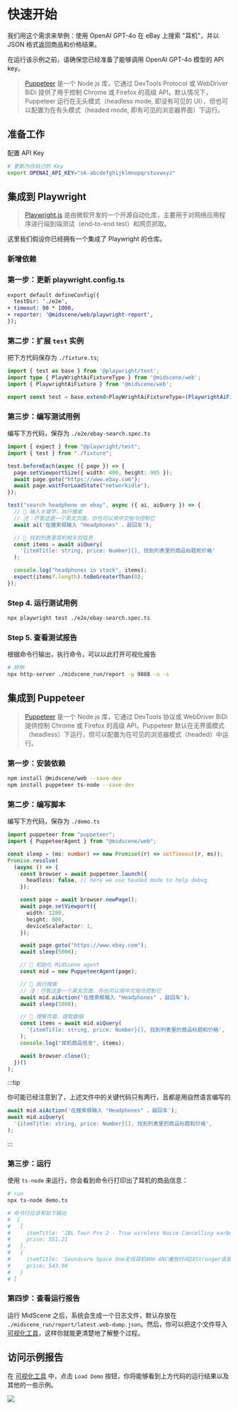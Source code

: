 # 快速开始

我们用这个需求来举例：使用 OpenAI GPT-4o 在 eBay 上搜索 "耳机"，并以 JSON 格式返回商品和价格结果。

在运行该示例之前，请确保您已经准备了能够调用 OpenAI GPT-4o 模型的 API key。

> [Puppeteer](https://pptr.dev/) 是一个 Node.js 库，它通过 DevTools Protocol 或 WebDriver BiDi 提供了用于控制 Chrome 或 Firefox 的高级 API。默认情况下，Puppeteer 运行在无头模式（headless mode, 即没有可见的 UI），但也可以配置为在有头模式（headed mode, 即有可见的浏览器界面）下运行。

## 准备工作

配置 API Key

```bash
# 更新为你自己的 Key
export OPENAI_API_KEY="sk-abcdefghijklmnopqrstuvwxyz"
```

## 集成到 Playwright

> [Playwright.js](https://playwright.com/) 是由微软开发的一个开源自动化库，主要用于对网络应用程序进行端到端测试（end-to-end test）和网页抓取。

这里我们假设你已经拥有一个集成了 Playwright 的仓库。

### 新增依赖 

<PackageManagerTabs command="install @midscene/web --save-dev" />

### 第一步：更新 playwright.config.ts

```diff
export default defineConfig({
  testDir: './e2e',
+ timeout: 90 * 1000,
+ reporter: '@midscene/web/playwright-report',
});
```

### 第二步：扩展 `test` 实例

把下方代码保存为 `./fixture.ts`;

```typescript
import { test as base } from '@playwright/test';
import type { PlayWrightAiFixtureType } from '@midscene/web';
import { PlaywrightAiFixture } from '@midscene/web';

export const test = base.extend<PlayWrightAiFixtureType>(PlaywrightAiFixture());
```

### 第三步：编写测试用例

编写下方代码，保存为 `./e2e/ebay-search.spec.ts`

```typescript title="./e2e/ebay-search.spec.ts"
import { expect } from "@playwright/test";
import { test } from "./fixture";

test.beforeEach(async ({ page }) => {
  page.setViewportSize({ width: 400, height: 905 });
  await page.goto("https://www.ebay.com");
  await page.waitForLoadState("networkidle");
});

test("search headphone on ebay", async ({ ai, aiQuery }) => {
  // 👀 输入关键字，执行搜索
  // 注：尽管这是一个英文页面，你也可以用中文指令控制它
  await ai('在搜索框输入 "Headphones" ，敲回车');

  // 👀 找到列表里耳机相关的信息
  const items = await aiQuery(
    '{itemTitle: string, price: Number}[], 找到列表里的商品标题和价格'
  );

  console.log("headphones in stock", items);
  expect(items?.length).toBeGreaterThan(0);
});

```

### Step 4. 运行测试用例

```bash
npx playwright test ./e2e/ebay-search.spec.ts
```

### Step 5. 查看测试报告

根据命令行输出，执行命令，可以以此打开可视化报告

```bash
# 样例
npx http-server ./midscene_run/report -p 9888 -o -s
```

## 集成到 Puppeteer

> [Puppeteer](https://pptr.dev/) 是一个 Node.js 库，它通过 DevTools 协议或 WebDriver BiDi 提供控制 Chrome 或 Firefox 的高级 API。Puppeteer 默认在无界面模式（headless）下运行，但可以配置为在可见的浏览器模式（headed）中运行。

### 第一步：安装依赖

```bash
npm install @midscene/web --save-dev
npm install puppeteer ts-node --save-dev 
```

### 第二步：编写脚本

编写下方代码，保存为 `./demo.ts`

```typescript title="./demo.ts"
import puppeteer from "puppeteer";
import { PuppeteerAgent } from "@midscene/web";

const sleep = (ms: number) => new Promise((r) => setTimeout(r, ms));
Promise.resolve(
  (async () => {
    const browser = await puppeteer.launch({
      headless: false, // here we use headed mode to help debug
    });

    const page = await browser.newPage();
    await page.setViewport({
      width: 1280,
      height: 800,
      deviceScaleFactor: 1,
    });

    await page.goto("https://www.ebay.com");
    await sleep(5000);

    // 👀 初始化 MidScene agent 
    const mid = new PuppeteerAgent(page);

    // 👀 执行搜索
    // 注：尽管这是一个英文页面，你也可以用中文指令控制它
    await mid.aiAction('在搜索框输入 "Headphones" ，敲回车');
    await sleep(5000);

    // 👀 理解页面，提取数据
    const items = await mid.aiQuery(
      '{itemTitle: string, price: Number}[], 找到列表里的商品标题和价格',
    );
    console.log("耳机商品信息", items);

    await browser.close();
  })()
);
```

:::tip

你可能已经注意到了，上述文件中的关键代码只有两行，且都是用自然语言编写的

```typescript
await mid.aiAction('在搜索框输入 "Headphones" ，敲回车');
await mid.aiQuery(
  '{itemTitle: string, price: Number}[], 找到列表里的商品标题和价格',
);
```
:::

### 第三步：运行

使用 `ts-node` 来运行，你会看到命令行打印出了耳机的商品信息：

```bash
# run
npx ts-node demo.ts

# 命令行应该有如下输出
#  [
#   {
#     itemTitle: 'JBL Tour Pro 2 - True wireless Noise Cancelling earbuds with Smart Charging Case',
#     price: 551.21
#   },
#   {
#     itemTitle: 'Soundcore Space One无线耳机40H ANC播放时间2XStronger语音还原',
#     price: 543.94
#   }
# ]
```

### 第四步：查看运行报告

运行 MidScene 之后，系统会生成一个日志文件，默认存放在 `./midscene_run/report/latest.web-dump.json`。然后，你可以把这个文件导入 [可视化工具](/visualization/)，这样你就能更清楚地了解整个过程。

## 访问示例报告

在 [可视化工具](/visualization/) 中，点击 `Load Demo` 按钮，你将能够看到上方代码的运行结果以及其他的一些示例。

![](/view-demo-visualization.gif)
